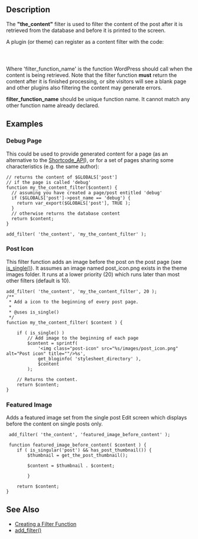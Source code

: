 ==Description==
The <b>"the_content"</b> filter is used to filter the content of the post after it is retrieved from the database and before it is printed to the screen.

A plugin (or theme) can register as a content filter with the code:

<code><?php add_filter( 'the_content', 'filter_function_name' ) ?></code>

Where 'filter_function_name' is the function WordPress should call when the content is being retrieved. Note that the filter function  <b>must</b> return the content after it is finished processing, or site visitors will see a blank page and other plugins also filtering the content may generate errors.

'''filter_function_name''' should be unique function name. It cannot match any other function name already declared.

==Examples==

===Debug Page===

This could be used to provide generated content for a page (as an alternative to the [[Shortcode_API]]), or for a set of pages sharing some characteristics (e.g. the same author):
<pre>
// returns the content of $GLOBALS['post']
// if the page is called 'debug'
function my_the_content_filter($content) {
  // assuming you have created a page/post entitled 'debug'
  if ($GLOBALS['post']->post_name == 'debug') {
    return var_export($GLOBALS['post'], TRUE );
  }
  // otherwise returns the database content
  return $content;
}

add_filter( 'the_content', 'my_the_content_filter' );
</pre>

===Post Icon===
This filter function adds an image before the post on the post page (see [http://codex.wordpress.org/Function_Reference/is_single is_single()]). It assumes an image named post_icon.png exists in the theme images folder. It runs at a lower priority (20) which runs later than most other filters (default is 10).

<pre>add_filter( 'the_content', 'my_the_content_filter', 20 );
/**
 * Add a icon to the beginning of every post page.
 *
 * @uses is_single()
 */
function my_the_content_filter( $content ) {

    if ( is_single() )
        // Add image to the beginning of each page
        $content = sprintf(
            '<img class="post-icon" src="%s/images/post_icon.png" alt="Post icon" title=""/>%s',
            get_bloginfo( 'stylesheet_directory' ),
            $content
        );

    // Returns the content.
    return $content;
}</pre>

===Featured Image===
Adds a featured image set from the single post Edit screen which displays before the content on single posts only.
<pre>
 add_filter( 'the_content', 'featured_image_before_content' ); 
 
 function featured_image_before_content( $content ) { 
    if ( is_singular('post') && has_post_thumbnail()) {
        $thumbnail = get_the_post_thumbnail();

        $content = $thumbnail . $content;
		
		}

    return $content;
}
</pre>

==See Also==
* [[Plugin_API#Create_a_Filter_Function|Creating a Filter Function]]
* [[Function_Reference/add_filter|add_filter()]]